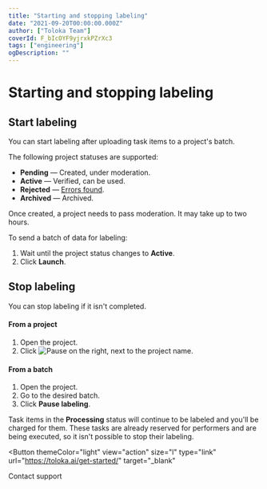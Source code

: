 ```yaml
---
title: "Starting and stopping labeling"
date: "2021-09-20T00:00:00.000Z"
author: ["Toloka Team"]
coverId: F_bIcOYF9yjrxkPZrXc3
tags: ["engineering"]
ogDescription: ""
---
```


# Starting and stopping labeling

## Start labeling

You can start labeling after uploading task items to a project's batch.

The following project statuses are supported:

- **Pending** — Created, under moderation.
- **Active** — Verified, can be used.
- **Rejected** — [Errors found](quickstart.md#errors).
- **Archived** — Archived.

<YFMNotes title="Info">

Once created, a project needs to pass moderation. It may take up to two hours.

</YFMNotes>

To send a batch of data for labeling:

1. Wait until the project status changes to **Active**.
1. Click **Launch**.

## Stop labeling

You can stop labeling if it isn't completed.

#### From a project

1. Open the project.
1. Click ![Pause](../_images/batch-pause.svg) on the right, next to the project name.

#### From a batch

1. Open the project.
1. Go to the desired batch.
1. Click **Pause labeling**.

<YFMNotes title="Info">

Task items in the **Processing** status will continue to be labeled and you'll be charged for them. These tasks are already reserved for performers and are being executed, so it isn't possible to stop their labeling.

</YFMNotes>

<Button
  themeColor="light"
  view="action"
  size="l"
  type="link"
  url="https://toloka.ai/get-started/"
  target="_blank"
>
  Contact support
</Button>
